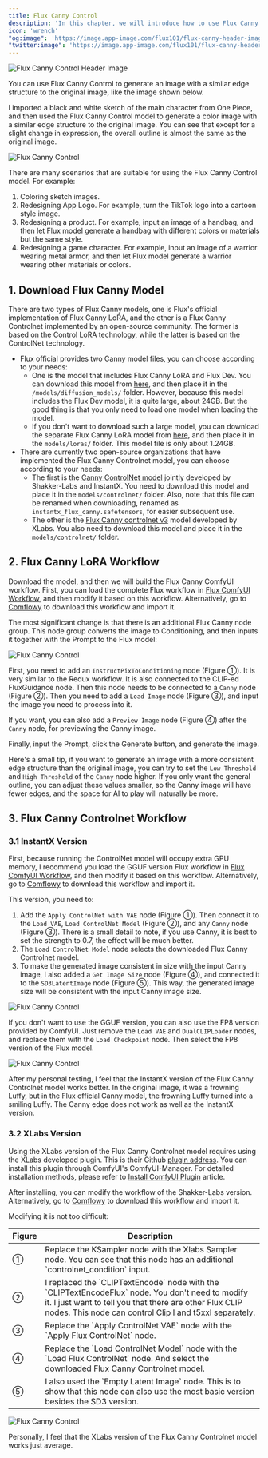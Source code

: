 ```yaml
---
title: Flux Canny Control
description: 'In this chapter, we will introduce how to use Flux Canny Control to generate images with similar edge structures.'
icon: 'wrench'
"og:image": 'https://image.app-image.com/flux101/flux-canny-header-image.png'
"twitter:image": 'https://image.app-image.com/flux101/flux-canny-header-image.png'
---
```


<Frame caption="This image is generated by AI">
  <img
    className="rounded-xl"
    src="/images/intermediate/flux-canny-control/flux-canny-header-image.png"
    alt="Flux Canny Control Header Image"
  />
</Frame>


You can use Flux Canny Control to generate an image with a similar edge structure to the original image, like the image shown below.

I imported a black and white sketch of the main character from One Piece, and then used the Flux Canny Control model to generate a color image with a similar edge structure to the original image. You can see that except for a slight change in expression, the overall outline is almost the same as the original image.

<Frame>
  <img
    className="rounded-xl"
    src="/images/intermediate/flux-canny-control/flux-canny-control-compare.png"
    alt="Flux Canny Control"
  />
</Frame>

There are many scenarios that are suitable for using the Flux Canny Control model. For example:
1. Coloring sketch images.
2. Redesigning App Logo. For example, turn the TikTok logo into a cartoon style image.
3. Redesigning a product. For example, input an image of a handbag, and then let Flux model generate a handbag with different colors or materials but the same style.
4. Redesigning a game character. For example, input an image of a warrior wearing metal armor, and then let Flux model generate a warrior wearing other materials or colors.


## 1. Download Flux Canny Model

There are two types of Flux Canny models, one is Flux's official implementation of Flux Canny LoRA, and the other is a Flux Canny Controlnet implemented by an open-source community. The former is based on the Control LoRA technology, while the latter is based on the ControlNet technology.

* Flux official provides two Canny model files, you can choose according to your needs:
  - One is the model that includes Flux Canny LoRA and Flux Dev. You can download this model from [here](https://huggingface.co/black-forest-labs/FLUX.1-Canny-dev/tree/main), and then place it in the `/models/diffusion_models/` folder. However, because this model includes the Flux Dev model, it is quite large, about 24GB. But the good thing is that you only need to load one model when loading the model.
  - If you don't want to download such a large model, you can download the separate Flux Canny LoRA model from [here](https://huggingface.co/black-forest-labs/FLUX.1-Canny-dev-lora/tree/main), and then place it in the `models/loras/` folder. This model file is only about 1.24GB.
* There are currently two open-source organizations that have implemented the Flux Canny Controlnet model, you can choose according to your needs:
  - The first is the [Canny ControlNet model](https://huggingface.co/InstantX/FLUX.1-dev-Controlnet-Canny/blob/main/diffusion_pytorch_model.safetensors) jointly developed by Shakker-Labs and InstantX. You need to download this model and place it in the `models/controlnet/` folder. Also, note that this file can be renamed when downloading, renamed as `instantx_flux_canny.safetensors`, for easier subsequent use.
  - The other is the [Flux Canny controlnet v3](https://huggingface.co/XLabs-AI/flux-controlnet-collections/tree/main) model developed by XLabs. You also need to download this model and place it in the `models/controlnet/` folder.

## 2. Flux Canny LoRA Workflow

Download the model, and then we will build the Flux Canny ComfyUI workflow. First, you can load the complete Flux workflow in [Flux ComfyUI Workflow](../basics/flux-comfyui-workflow), and then modify it based on this workflow. Alternatively, go to [Comflowy](https://app.comflowy.com/app/s-flux-dev-gguf-workflow-db9bd4) to download this workflow and import it.

The most significant change is that there is an additional Flux Canny node group. This node group converts the image to Conditioning, and then inputs it together with the Prompt to the Flux model:

<Frame>
  <img
    className="rounded-xl"
    src="/images/intermediate/flux-canny-control/flux-canny-control-workflow.jpeg"
    alt="Flux Canny Control"
  />
</Frame>

First, you need to add an `InstructPixToConditioning` node (Figure ①). It is very similar to the Redux workflow. It is also connected to the CLIP-ed FluxGuidance node. Then this node needs to be connected to a `Canny` node (Figure ②). Then you need to add a `Load Image` node (Figure ③), and input the image you need to process into it.

If you want, you can also add a `Preview Image` node (Figure ④) after the `Canny` node, for previewing the Canny image.

Finally, input the Prompt, click the Generate button, and generate the image.

Here's a small tip, if you want to generate an image with a more consistent edge structure than the original image, you can try to set the `Low Threshold` and `High Threshold` of the `Canny` node higher. If you only want the general outline, you can adjust these values smaller, so the Canny image will have fewer edges, and the space for AI to play will naturally be more.

## 3. Flux Canny Controlnet Workflow

### 3.1 InstantX Version

First, because running the ControlNet model will occupy extra GPU memory, I recommend you load the GGUF version Flux workflow in [Flux ComfyUI Workflow](../basics/flux-comfyui-workflow), and then modify it based on this workflow. Alternatively, go to [Comflowy](https://app.comflowy.com/app/s-flux-dev-gguf-workflow-db9bd4) to download this workflow and import it.

This version, you need to:

1. Add the `Apply ControlNet with VAE` node (Figure ①). Then connect it to the `Load VAE`, `Load ControlNet Model` (Figure ②), and any `Canny` node (Figure ③). There is a small detail to note, if you use Canny, it is best to set the strength to 0.7, the effect will be much better.
2. The `Load ControlNet Model` node selects the downloaded Flux Canny Controlnet model.
3. To make the generated image consistent in size with the input Canny image, I also added a `Get Image Size` node (Figure ④), and connected it to the `SD3LatentImage` node (Figure ⑤). This way, the generated image size will be consistent with the input Canny image size.

<Frame>
  <img
    className="rounded-xl"
    src="/images/intermediate/flux-canny-control/flux-canny-control-shakker-workflow.png"
    alt="Flux Canny Control"
  />
</Frame>

If you don't want to use the GGUF version, you can also use the FP8 version provided by ComfyUI. Just remove the `Load VAE` and `DualCLIPLoader` nodes, and replace them with the `Load Checkpoint` node. Then select the FP8 version of the Flux model.

<Frame>
  <img
    className="rounded-xl"
    src="/images/intermediate/flux-canny-control/flux-canny-control-fp8-workflow.png"
    alt="Flux Canny Control"
  />
</Frame>

After my personal testing, I feel that the InstantX version of the Flux Canny Controlnet model works better. In the original image, it was a frowning Luffy, but in the Flux official Canny model, the frowning Luffy turned into a smiling Luffy. The Canny edge does not work as well as the InstantX version.

### 3.2 XLabs Version

Using the XLabs version of the Flux Canny Controlnet model requires using the XLabs developed plugin. This is their Github [plugin address](https://github.com/XLabs-AI/x-flux-comfyui). You can install this plugin through ComfyUI's ComfyUI-Manager. For detailed installation methods, please refer to [Install ComfyUI Plugin](https://comflowy.com/advanced/how-to-install-comfyui-extension) article.

After installing, you can modify the workflow of the Shakker-Labs version. Alternatively, go to [Comflowy](https://app.comflowy.com/app/s-flux-dev-gguf-workflow-db9bd4) to download this workflow and import it.

Modifying it is not too difficult:

<table>
  <thead>
    <tr>
      <th width="5%">Figure</th>
      <th>Description</th>
    </tr>
  </thead>
  <tbody>
    <tr>
      <td>①</td>
      <td>Replace the KSampler node with the Xlabs Sampler node. You can see that this node has an additional `controlnet_condition` input.</td>
    </tr>
    <tr>
      <td>②</td>
      <td>I replaced the `CLIPTextEncode` node with the `CLIPTextEncodeFlux` node. You don't need to modify it. I just want to tell you that there are other Flux CLIP nodes. This node can control Clip l and t5xxl separately.</td>
    </tr>
    <tr>
      <td>③</td>
      <td>Replace the `Apply ControlNet VAE` node with the `Apply Flux ControlNet` node.</td>
    </tr>
    <tr>
      <td>④</td>
      <td>Replace the `Load ControlNet Model` node with the `Load Flux ControlNet` node. And select the downloaded Flux Canny Controlnet model.</td>
    </tr>
    <tr>
      <td>⑤</td>
      <td>I also used the `Empty Latent Image` node. This is to show that this node can also use the most basic version besides the SD3 version.</td>
    </tr>
  </tbody>
</table>

<Frame>
  <img
    className="rounded-xl"
    src="/images/intermediate/flux-canny-control/flux-canny-control-xlabs-workflow.png"
    alt="Flux Canny Control"
  />
</Frame>

Personally, I feel that the XLabs version of the Flux Canny Controlnet model works just average.